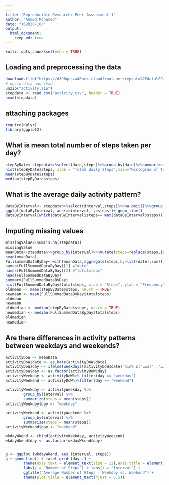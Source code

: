 ```yaml
---
---
title: "Reproducible Research: Peer Assessment 1"
author: "Ahmed Mohamed"
date: "16‏/10‏/2020"
output: 
  html_document:
    keep_md: true
---
```


```r
knitr::opts_chunk$set(echo = TRUE)
```

## Loading and preprocessing the data
```r
download.file("https://d396qusza40orc.cloudfront.net/repdata%2Fdata%2Factivity.zip", destfile = "activity.zip", mode="wb")
# unzip data and read 
unzip("activity.zip")
stepdata <- read.csv("activity.csv", header = TRUE)
head(stepdata)
```
## attaching packages
```r
require(dplyr)
library(ggplot2)

```

## What is mean total number of steps taken per day?
```r
stepByDate<-stepdata%>%select(date,steps)%>%group_by(date)%>%summarize(steps=sum(steps))%>%na.omit()
hist(stepByDate$steps, xlab = "Total daily Steps",main="Histogram of Total Steps by day",breaks = 20)
mean(stepByDate$steps)
median(stepByDate$steps)
```


## What is the average daily activity pattern?
```r
dataByInterval<- stepdata%>%select(interval,steps)%>%na.omit()%>%group_by(interval)%>%summarize(steps=mean(steps))
ggplot(dataByInterval, aes(x=interval, y=steps))+ geom_line()
dataByInterval[which(dataByInterval$steps== max(dataByInterval$steps)),]


```


## Imputing missing values
```r
missingValue<-sum(is.na(stepdata))
missingValue
meanData<-stepdata%>%group_by(interval)%>%mutate(steps=replace(steps,is.na(steps),mean(steps,na.rm = T)))
head(meanData)
FullSummedDataByDay<-with(meanData,aggregate(steps,by=list(date),sum))
names(FullSummedDataByDay)[1] ="date"
names(FullSummedDataByDay)[2] ="totalsteps"
head(FullSummedDataByDay)
summary(FullSummedDataByDay)
hist(FullSummedDataByDay$totalsteps, xlab = "Steps", ylab = "Frequency", main = "Total Daily Steps", breaks = 20)
oldmean <- mean(stepByDate$steps, na.rm = TRUE)
newmean <- mean(FullSummedDataByDay$totalsteps)
oldmean
newmean
oldmedian <- median(stepByDate$steps, na.rm = TRUE)
newmedian <- median(FullSummedDataByDay$totalsteps)
oldmedian
newmedian
```


## Are there differences in activity patterns between weekdays and weekends?
```r
activityDoW <- meanData
activityDoW$date <- as.Date(activityDoW$date)
activityDoW$day <- ifelse(weekdays(activityDoW$date) %in% c("السبت", "الحد"), "weekend", "weekday")
activityDoW$day <- as.factor(activityDoW$day)
activityWeekday <- activityDoW%>% filter(day == "weekday")
activityWeekend <- activityDoW%>%filter(day == "weekend")

activityWeekday <- activityWeekday %>%
        group_by(interval) %>%
        summarize(steps = mean(steps)) 
activityWeekday$day <- "weekday"

activityWeekend <- activityWeekend %>%
        group_by(interval) %>%
        summarize(steps = mean(steps)) 
activityWeekend$day <- "weekend"

wkdayWkend <- rbind(activityWeekday, activityWeekend)
wkdayWkend$day <- as.factor(wkdayWkend$day)


g <- ggplot (wkdayWkend, aes (interval, steps))
g + geom_line() + facet_grid (day~.) + 
        theme(axis.text = element_text(size = 12),axis.title = element_text(size = 14)) + 
        labs(y = "Number of Steps") + labs(x = "Interval") + 
        ggtitle("Average Number of Steps - Weekday vs. Weekend") + 
        theme(plot.title = element_text(hjust = 0.5))
```